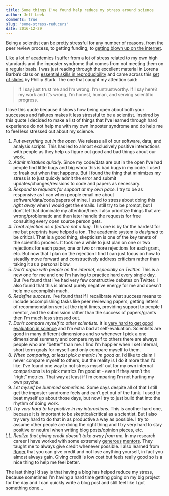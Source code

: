 ```yaml
---
title: Some things I've found help reduce my stress around science
author: Jeff Leek
comments: true
slug: "some-stress-reducers"
date: 2016-12-29
---
```


Being a scientist can be pretty stressful for any number of reasons, from the peer review process, to getting funding, to [getting blown up on the internet](http://simplystatistics.org/2015/11/16/so-you-are-getting-crushed-on-the-internet-the-new-normal-for-academics/). 

Like a lot of academics I suffer from a lot of stress related to my own high standards and the imposter syndrome that comes from not meeting them on a regular basis. I was just reading through the excellent material in Lorena Barba's class on [essential skills in reproducibility](https://barbagroup.github.io/essential_skills_RRC/) and came across this [set of slides](http://www.stat.berkeley.edu/~stark/Seminars/reproNE16.htm#1) by Phillip Stark. The one that caught my attention said: 

> If I say just trust me and I'm wrong, I'm untrustworthy.
> If I say here's my work and it's wrong, I'm honest, human, and serving scientific progress.

I love this quote because it shows how being open about both your successes and failures makes it less stressful to be a scientist. Inspired by this quote I decided to make a list of things that I've learned through hard experience do not help me with my own imposter syndrome and do help me to feel less stressed out about my science. 

1. _Put everything out in the open._ We release all of our software, data, and analysis scripts. This has led to almost exclusively positive interactions with people as they help us figure out good and bad things about our work. 
2. _Admit mistakes quickly._ Since my code/data are out in the open I've had people find little bugs and big whoa this is bad bugs in my code. I used to freak out when that happens. But I found the thing that minimizes my stress is to just quickly admit the error and submit updates/changes/revisions to code and papers as necessary. 
3. _Respond to requests for support at my own pace._ I try to be as responsive as I can when people email me about software/data/code/papers of mine. I used to stress about doing this *right away* when I would get the emails. I still try to be prompt, but I don't let that dominate my attention/time. I also prioritize things that are wrong/problematic and then later handle the requests for free consulting every open source person gets. 
4. _Treat rejection as a feature not a bug._ This one is by far the hardest for me but preprints have helped a ton. The academic system is _designed_ to be critical. That is a good thing, skepticism is one of the key tenets of the scientific process. It took me a while to just plan on one or two rejections for each paper, one or two or more rejections for each grant, etc. But now that I plan on the rejection I find I can just focus on how to steadily move forward and constructively address criticism rather than taking it as a personal blow. 
5. _Don't argue with people on the internet, especially on Twitter._ This is a new one for me and one I'm having to practice hard every single day. But I've found that I've had very few constructive debates on Twitter. I also found that this is almost purely negative energy for me and doesn't help me accomplish much. 
6. _Redefine success._ I've found that if I recalibrate what success means to include accomplishing tasks like peer reviewing papers, getting letters of recommendation sent at the right times, providing support to people I mentor, and the submission rather than the success of papers/grants then I'm much less stressed out. 
7. _Don't compare myself to other scientists._ It is [very hard to get good evaluation in science](http://simplystatistics.org/2015/02/09/the-trouble-with-evaluating-anything/) and I'm extra bad at self-evaluation. Scientists are good in many different dimensions and so whenever I pick a one dimensional summary and compare myself to others there are always people who are "better" than me. I find I'm happier when I set internal, short term goals for myself and only compare myself to them. 
8. _When comparing, at least pick a metric I'm good at._ I'd like to claim I never compare myself to others, but the reality is I do it more than I'd like. I've found one way to not stress myself out for my own internal comparisons is to pick metrics I'm good at - even if they aren't the "right" metrics. That way at least if I'm comparing I'm not hurting my own psyche. 
9. _Let myself be bummed sometimes._ Some days despite all of that I still get the imposter syndrome feels and can't get out of the funk. I used to beat myself up about those days, but now I try to just build that into the rhythm of doing work. 
10. _Try very hard to be positive in my interactions._ This is another hard one, because it is important to be skeptical/critical as a scientist. But I also try very hard to do that in as productive a way as possible. I try to assume other people are doing the right thing and I try very hard to stay positive or neutral when writing blog posts/opinion pieces, etc. 
11. _Realize that giving credit doesn't take away from me._ In my research career I have worked with some extremely [generous](http://genomics.princeton.edu/storeylab/) [mentors](http://rafalab.github.io/). They taught me to always give credit whenever possible. I also learned from [Roger](http://www.biostat.jhsph.edu/~rpeng/) that you can give credit and not lose anything yourself, in fact you almost always gain. Giving credit is low cost but feels really good so is a nice thing to help me feel better. 


The last thing I'd say is that having a blog has helped reduce my stress, because sometimes I'm having a hard time getting going on my big project for the day and I can quickly write a blog post and still feel like I got something done...


